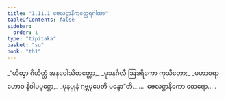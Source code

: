 ```yaml
---
title: "1.11.1 ဗေလဋ္ဌာနိကတ္ထေရဂါထာ"
tableOfContents: false
sidebar:
  order: 1
type: "tipitaka"
basket: "su"
book: "th1"
---
```



<DynamicBreadcrumb />

<Division number="101" book="th1" e="ch" v="19" p="241">

<Paragraph number="227" type="verses" book="th1">
_“ဟိတွာ ဂိဟိတ္တံ အနဝေါသိတတ္တော,_  
_မုခနင်္ဂလီ ဩဒရိကော ကုသီတော;_  
_မဟာဝရာဟောဝ နိဝါပပုဋ္ဌော,_  
_ပုနပ္ပုနံ ဂဗ္ဘမုပေတိ မန္ဒော”တိ._  


</Paragraph>
</Division>

<Paragraph number="228" type="center" book="th1">
…  ဗေလဋ္ဌာနိကော ထေရော… .
</Paragraph>